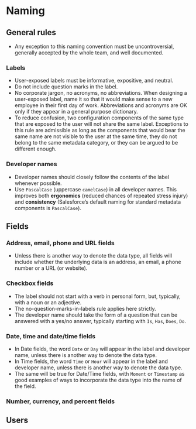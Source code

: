 # Naming

## General rules

- Any exception to this naming convention must be uncontroversial, generally accepted by the whole team, and well documented.

### Labels

- User-exposed labels must be informative, expositive, and neutral.
- Do not include question marks in the label.
- No corporate jargon, no acronyms, no abbreviations. When designing a user-exposed label, name it so that it would make sense to a new employee in their first day of work. Abbreviations and acronyms are OK only if they appear in a general purpose dictionary.
- To reduce confusion, two configuration components of the same type that are exposed to the user will not share the same label. Exceptions to this rule are admissible as long as the components that would bear the same name are not visible to the user at the same time, they do not belong to the same metadata category, or they can be argued to be different enough.

### Developer names

- Developer names should closely follow the contents of the label whenever possible.
- Use `PascalCase` (uppercase `camelCase`) in all developer names. This improves both **ergonomics** (reduced chances of repeated stress injury) and **consistency** (Salesforce's default naming for standard metadata components is `PascalCase`).

## Fields

### Address, email, phone and URL fields

- Unless there is another way to denote the data type, all fields will include whether the underlying data is an address, an email, a phone number or a URL (or website).

### Checkbox fields

- The label should not start with a verb in personal form, but, typically, with a noun or an adjective.
- The no-question-marks-in-labels rule applies here strictly.
- The developer name should take the form of a question that can be answered with a yes/no answer, typically starting with `Is`, `Has`, `Does`, `Do`.

### Date, time and date/time fields

- In Date fields, the word `Date` or `Day` will appear in the label and developer name, unless there is another way to denote the data type.
- In Time fields, the word `Time` or `Hour` will appear in the label and developer name, unless there is another way to denote the data type.
- The same will be true for Date/Time fields, with `Moment` or `Timestamp` as good examples of ways to incorporate the data type into the name of the field.

### Number, currency, and percent fields

## Users